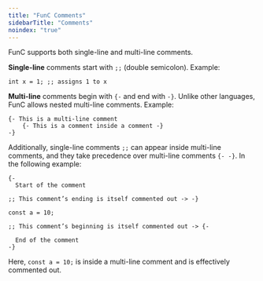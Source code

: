 ```yaml
---
title: "FunC Comments"
sidebarTitle: "Comments"
noindex: "true"
---
```


FunC supports both single-line and multi-line comments.

**Single-line** comments start with `;;` (double semicolon). Example:

```func
int x = 1; ;; assigns 1 to x
```

**Multi-line** comments begin with `{-` and end with `-}`.
Unlike other languages, FunC allows nested multi-line comments.
Example:

```func
{- This is a multi-line comment
    {- This is a comment inside a comment -}
-}
```

Additionally, single-line comments `;;` can appear inside multi-line comments, and they take precedence over multi-line comments `{- -}`. In the following example:

```func
{-
  Start of the comment

;; This comment’s ending is itself commented out -> -}

const a = 10;

;; This comment’s beginning is itself commented out -> {-

  End of the comment
-}
```

Here, `const a = 10;` is inside a multi-line comment and is effectively commented out.
